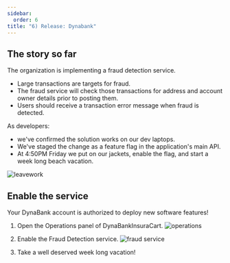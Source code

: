 ---
sidebar:
  order: 6
title: "6) Release: Dynabank"
---

## The story so far

The organization is implementing a fraud detection service.

- Large transactions are targets for fraud.
- The fraud service will check those transactions for address and account owner details prior to posting them.
- Users should receive a transaction error message when fraud is detected.

As developers:

- we've confirmed the solution works on our dev laptops.
- We've staged the change as a feature flag in the application's main API.
- At 4:50PM Friday we put on our jackets, enable the flag, and start a week long beach vacation.

![leavework](/src/img/leavework.jpg)

## Enable the service

Your DynaBank account is authorized to deploy new software features!

1. Open the Operations panel of DynaBankInsuraCart.
   ![operations](/src/img/operationsmenu.png)

2. Enable the Fraud Detection service.
   ![fraud service](/src/img/enablefraud.png)

3. Take a well deserved week long vacation!
